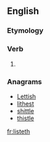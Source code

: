==English==

===Etymology===
{{suffix|en|list|eth}}

===Verb===
{{head|en|verb form}}

# {{en-archaic third-person singular of|list}}

===Anagrams===
* [[Lettish#English|Lettish]]
* [[lithest#English|lithest]]
* [[shittle#English|shittle]]
* [[thistle#English|thistle]]

[[fr:listeth]]